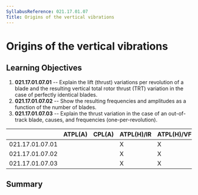 ```yaml
---
SyllabusReference: 021.17.01.07
Title: Origins of the vertical vibrations
---
```


# Origins of the vertical vibrations

## Learning Objectives

1.  **021.17.01.07.01** -- Explain the lift (thrust) variations per revolution of
    a blade and the resulting vertical total rotor thrust (TRT) variation in the
    case of perfectly identical blades.
2.  **021.17.01.07.02** -- Show the resulting frequencies and amplitudes as a
    function of the number of blades.
3.  **021.17.01.07.03** -- Explain the thrust variation in the case of an
    out-of-track blade, causes, and frequencies (one-per-revolution).

|                 | ATPL(A) | CPL(A) | ATPL(H)/IR | ATPL(H)/VFR | CPL(H) | IR  | CBIR(A) |
| --------------- | ------- | ------ | ---------- | ----------- | ------ | --- | ------- |
| 021.17.01.07.01 |         |        | X          | X           | X      |     |         |
| 021.17.01.07.02 |         |        | X          | X           | X      |     |         |
| 021.17.01.07.03 |         |        | X          | X           | X      |     |         |

## Summary
